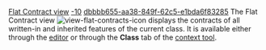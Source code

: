 [[Property:title|Flat Contract view]]
[[Property:weight|-10]]
[[Property:uuid|dbbbb655-aa38-849f-62c5-e1bda6f83285]]
The Flat Contract view  [[Image:view-flat-contracts-icon]] displays the contracts of all written-in and inherited features of the current class. It is available either through the [[EiffelStudio Editor|editor]] or through the '''Class''' tab of the [[EiffelStudio window overview|context tool]]. 


{{warning|For classes with many [[Ancestors|ancestors]], computation of the Flat Contract view may require a few seconds. }}


{{seealso|<br/>
[[Class formatters: Flat view|Flat view]]  <br/>
[[Contract view|Contract view]]  }}




